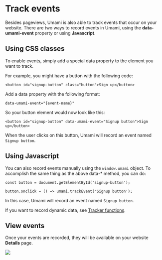 # Track events

Besides pageviews, Umami is also able to track events that occur on your website. There are two ways to record
events in Umami, using the **data-umami-event** property or using **Javascript**.

## Using CSS classes

To enable events, simply add a special data property to the element you want to track.

For example, you might have a button with the following code:

```
<button id="signup-button" class="button">Sign up</button>
```

Add a data property with the following format:

```
data-umami-event="{event-name}"
```

So your button element would now look like this:

```
<button id="signup-button" data-umami-event="Signup button">Sign up</button>
```

When the user clicks on this button, Umami will record an event named `Signup button`.

## Using Javascript

You can also record events manually using the `window.umami` object. To accomplish the same thing as the above
data-\* method, you can do:

```
const button = document.getElementById('signup-button');

button.onclick = () => umami.trackEvent('Signup button');
```

In this case, Umami will record an event named `Signup button`.

If you want to record dynamic data, see [Tracker functions](/docs/tracker-functions).

## View events

Once your events are recorded, they will be available on your website **Details** page.

<img src="/images/v1/events.png" />
